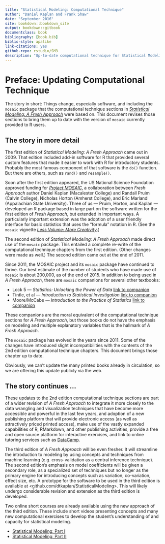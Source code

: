 ```yaml
--- 
title: "Statistical Modeling: Computational Technique"
author: "Daniel Kaplan and Frank Shaw"
date: "September 2016"
site: bookdown::bookdown_site
output: bookdown::gitbook
documentclass: book
bibliography: [book.bib]
biblio-style: apalike
link-citations: yes
github-repo: rstudio/SM3
description: "Up-to-date computational technique for Statistical Modeling: A Fresh Approach"
---
```


# Preface: Updating Computational Technique {-}

The story in short: Things change, especially software, and including the `mosaic` package that the computational technique sections in *[Statistical Modeling: A Fresh Approach](http://Project-Mosaic-Books.com)* were based on. This document revises those sections to bring them up to date with the version of `mosaic` currently provided to R users.

## The story in more detail {-}

The first edition of *Statistical Modeling: A Fresh Approach* came out in 2009. That edition included add-in software for R that provided several custom features that made it easier to work with R for introductory students. Probably the most famous component of that software is the `do()` function. But there are others, such as `rand()` and `resample()`.

Soon after the first edition appeared, the US National Science Foundation approved funding for *[Project MOSAIC](http://www.mosaic-web.org)*, a collaboration between *Fresh Approach* author Daniel Kaplan (Macalester College) and Randall Pruim (Calvin College), Nicholas Horton (Amherst College), and Eric Marland (Appalachian State University). Three of us --- Pruim, Horton, and Kaplan --- developed an R package based in large part on the software written for the first edition of *Fresh Approach*, but extended in important ways. A particularly important extension was the adoption of a user friendly interface for basic statistics that uses the "formula" notation in R. (See the `mosaic` vignette *[Less Volume: More Creativity](https://cran.r-project.org/web/packages/mosaic/vignettes/LessVolume-MoreCreativity.html)*.)

The second edition of *Statistical Modeling: A Fresh Approach* made direct use of the `mosaic` package. This entailed a complete re-write of the computational technique chapters from the first edition. (Other changes were made as well.) The second edition came out at the end of 2011.

Since 2011, the MOSAIC project and its `mosaic` package have continued to thrive. Our best estimate of the number of students who have made use of `mosaic` is about 200,000, as of the end of 2015. In addition to being used in *A Fresh Approach*, there are `mosaic` companions for several other textbooks: 

* Lock 5 — *Statistics: Unlocking the Power of Data* [link to companion](https://github.com/rpruim/Lock5withR)
* Tintle, et al — *Introduction to Statistical Investigation* [link to companion](https://github.com/rpruim/ISIwithR)
* Moore/McCabe — *Introduction to the Practice of Statistics* [link to companion](http://www3.amherst.edu/~nhorton/ips6e/)

These companions are the moral equivalent of the computational technique sections for *A Fresh Approach*, but those books do not have the emphasis on modeling and multiple explanatory variables that is the hallmark of *A Fresh Approach*.

The `mosaic` package has evolved in the years since 2011. Some of the changes have introduced slight incompatibilities with the contents of the 2nd edition computational technique chapters. This document brings those chapter up to date. 

Obviously, we can't update the many printed books already in circulation, so we are offering this update publicly via the web.

## The story continues ... {-}

These updates to the 2nd edition computational technique sections are part of a wider revision of *A Fresh Approach* to integrate it more closely to the data wrangling and visualization techniques that have become more accessible and powerful in the last few years, and adoption of a new publishing platform that will provide electronic access (as well as attractively priced printed access), make use of the vastly expanded capabilities of R, RMarkdown, and other publishing activities, provide a free and open source platform for interactive exercises, and link to online tutoring services such as [DataCamp](DataCamp.com).

The third edition of *A Fresh Approach* will be even fresher. It will streamline the introduction to modeling by using concepts and techniques from machine learning (e.g. cross-validation as a central inference technique). The second edition's emphasis on model coefficients will be given a secondary role, as a specialized set of techniques but no longer as the primary engine for introducing concepts such as variation, co-variation, effect size, etc. A prototype for the software to be used in the third edition is available at <github.com/dtkaplan/StatisticalModeling>. This will likely undergo considerable revision and extension as the third edition is developed.

Two online short courses are already available using the new approach of the third edition. These include short videos presenting concepts and many new computational exercises to develop the student's understanding of and capacity for statistical modeling.

* [Statistical Modeling: Part I](https://www.datacamp.com/courses/introduction-to-statistical-modeling-part-1)
* [Statistical Modeling: Part II](https://www.datacamp.com/courses/introduction-to-statistical-modeling-part-2)
